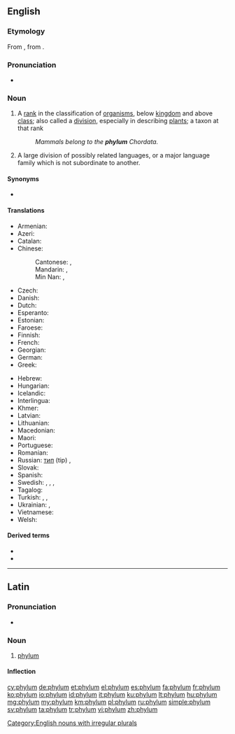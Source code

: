 ==English==
{{wikipedia|phylum|lang=en}}

===Etymology===
From {{etyl|la|en}} {{m|la|phylum}}, from {{etyl|grc|en}} {{m|grc|φῦλον||tribe, race}}.

===Pronunciation===
* {{IPA|/ˈfaɪləm/|lang=en}}

===Noun===
{{en-noun|phyla|phylums}}

# {{label|en|taxonomy}} A [[rank]] in the classification of [[organism]]s, below [[kingdom]] and above [[class]]; also called a [[division]], especially in describing [[plant]]s; a taxon at that rank
#: ''Mammals belong to the '''phylum''' Chordata.''
# {{label|en|linguistics}} A large division of possibly related languages, or a major language family which is not subordinate to another.

====Synonyms====
* {{sense|group of languages}} {{l|en|superstock}}

====Translations====
{{trans-top|(biology, taxonomy) A rank in the classification of organisms, below kingdom and above class}}
* Armenian: {{t+|hy|տիպ}}
* Azeri: {{t+|az|tip}}
* Catalan: {{t|ca|fílum|m}}
* Chinese:
*: Cantonese: {{t|yue|門|sc=Hani}}, {{t|yue|门|tr=mun4|sc=Hani}}
*: Mandarin: {{t+|cmn|門|sc=Hani}}, {{t+|cmn|门|tr=mén|sc=Hani}}
*: Min Nan: {{t+|nan|門|sc=Hani}}, {{t|nan|门|tr=mn̂g, mûi|sc=Hani}}
* Czech: {{t+|cs|kmen|m}}
* Danish: {{t+|da|række|c}}
* Dutch: {{t+|nl|stam}}
* Esperanto: {{t|eo|filumo}}
* Estonian: {{t-needed|et}}
* Faroese: {{t|fo|fylki|n}}
* Finnish: {{t|fi|pääjakso}}
* French: {{t+|fr|embranchement|m}}
* Georgian: {{t+|ka|ტიპი}}
* German: {{t+|de|Stamm|m}}
* Greek: {{t+|el|φύλο|n}}
{{trans-mid}}
* Hebrew: {{t+|he|מַעֲרָכָה|f|tr=ma'arachá}}
* Hungarian: {{t+|hu|törzs}}
* Icelandic: {{t+|is|fylking|f}}
* Interlingua: {{t|ia|phylo}}
* Khmer: {{t+|km|សាខា|tr=sar khar|sc=Khmr}}
* Latvian: {{t|lv|tips|m}}
* Lithuanian: {{t|lt|tipas|m}}
* Macedonian: {{t|mk|колено|n|tr=kóleno|sc=Cyrl}}
* Maori: {{t|mi|pori}}
* Portuguese: {{t+|pt|filo|m}}
* Romanian: {{t+|ro|încrengătură|f}}
* Russian: {{qualifier|zool.}} [[тип]] (tip) {{g|m}}, {{qualifier|botany}} {{t+|ru|отде́л|m}}
* Slovak: {{t-needed|sk}}
* Spanish: {{t+|es|filo|m}}
* Swedish: {{t+|sv|stam|c}}, {{t+|sv|fylum|n}}, {{t+|sv|provins|c}}, {{t+|sv|phylum|n}}
* Tagalog: {{t|tl|sangahay}}
* Turkish: {{t+|tr|şube}}, {{t+|tr|dal}}, {{t+|tr|filum}}
* Ukrainian: {{qualifier|zool.}} {{t|uk|тип|m|tr=typ|sc=Cyrl}}, {{qualifier|botany}} {{t|uk|відділ|m|tr=víddil|sc=Cyrl}}
* Vietnamese: {{t+|vi|ngành}}
* Welsh: {{t+|cy|ffylwm}}
{{trans-bottom}}

====Derived terms====
* {{l|en|subphylum}}
* {{l|en|superphylum}}

[[Category:English nouns with irregular plurals]]

----

==Latin==
{{wikipedia|lang=la}}

===Pronunciation===
* {{la-IPA|phylum}}

===Noun===
{{la-noun|phylum||phylī|n|second}}

# [[#English|phylum]]

====Inflection====
{{la-decl-2nd-N|phyl}}

[[cy:phylum]]
[[de:phylum]]
[[et:phylum]]
[[el:phylum]]
[[es:phylum]]
[[fa:phylum]]
[[fr:phylum]]
[[ko:phylum]]
[[io:phylum]]
[[id:phylum]]
[[it:phylum]]
[[ku:phylum]]
[[lt:phylum]]
[[hu:phylum]]
[[mg:phylum]]
[[my:phylum]]
[[km:phylum]]
[[pl:phylum]]
[[ru:phylum]]
[[simple:phylum]]
[[sv:phylum]]
[[ta:phylum]]
[[tr:phylum]]
[[vi:phylum]]
[[zh:phylum]]